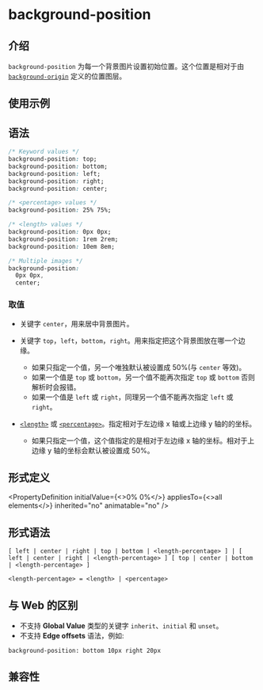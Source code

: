 # background-position

## 介绍

`background-position` 为每一个背景图片设置初始位置。这个位置是相对于由 [`background-origin`](./background-origin.mdx) 定义的位置图层。

## 使用示例


<Go
  example="css-api"
  defaultFile="src/background-position/App.tsx"
  img="https://lf-lynx.tiktok-cdns.com/obj/lynx-artifacts-oss-sg/lynx-website/assets/doc/css/background-position.jpg"
  defaultEntryFile="dist/background-position.lynx.bundle"
  entry="src/background-position"
/>

## 语法

```css
/* Keyword values */
background-position: top;
background-position: bottom;
background-position: left;
background-position: right;
background-position: center;

/* <percentage> values */
background-position: 25% 75%;

/* <length> values */
background-position: 0px 0px;
background-position: 1rem 2rem;
background-position: 10em 8em;

/* Multiple images */
background-position:
  0px 0px,
  center;
```

### 取值

- 关键字 `center`，用来居中背景图片。

- 关键字 `top`，`left`，`bottom`，`right`。用来指定把这个背景图放在哪一个边缘。

  - 如果只指定一个值，另一个唯独默认被设置成 50%(与 `center` 等效)。
  - 如果一个值是 `top` 或 `bottom`，另一个值不能再次指定 `top` 或 `bottom` 否则解析时会报错。
  - 如果一个值是 `left` 或 `right`，同理另一个值不能再次指定 `left` 或 `right`。

- [`<length>`](api/css/data-type/length.mdx) 或 [`<percentage>`](api/css/data-type/percentage.mdx)。指定相对于左边缘 x 轴或上边缘 y 轴的的坐标。
  - 如果只指定一个值，这个值指定的是相对于左边缘 x 轴的坐标。相对于上边缘 y 轴的坐标会默认被设置成 50%。

## 形式定义


<PropertyDefinition
  initialValue={<>0% 0%</>}
  appliesTo={<>all elements</>}
  inherited="no"
  animatable="no"
/>

## 形式语法

```
[ left | center | right | top | bottom | <length-percentage> ] | [ left | center | right | <length-percentage> ] [ top | center | bottom | <length-percentage> ]

<length-percentage> = <length> | <percentage>
```

## 与 Web 的区别

- 不支持 **Global Value** 类型的关键字 `inherit`、`initial` 和 `unset`。
- 不支持 **Edge offsets** 语法，例如:

```
background-position: bottom 10px right 20px
```

## 兼容性


<LegacyCompatTable metadata="css/properties/background-position" />
